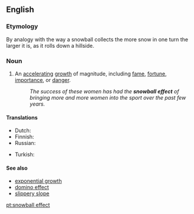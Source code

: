 ==English==
{{wikipedia}}

===Etymology===
By analogy with the way a snowball collects the more snow in one turn the larger it is, as it rolls down a hillside.

===Noun===
{{en-noun|head=[[snowball]] [[effect]]}}

# An [[accelerating]] [[growth]] of magnitude, including [[fame]], [[fortune]], [[importance]], or [[danger]].
#: ''The success of these women has had the '''snowball effect''' of bringing more and more women into the sport over the past few years.''

====Translations====
{{trans-top|accelerating growth}}
* Dutch: {{t+|nl|sneeuwbaleffect|n}}
* Finnish: {{t|fi|lumipalloefekti}}
* Russian: {{t|ru|эффе́кт сне́жного ко́ма|m|tr=effékt snéžnovo kóma}}
{{trans-mid}}
* Turkish: {{t+|tr|kar topu etkisi}}
{{trans-bottom}}

====See also====
* [[exponential growth]]
* [[domino effect]]
* [[slippery slope]]

[[pt:snowball effect]]